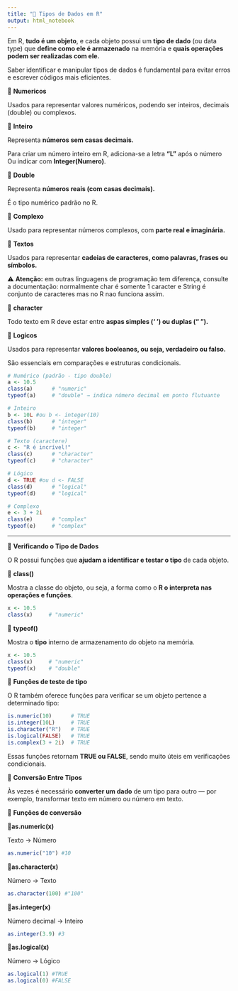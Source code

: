 ```yaml
---
title: "📘 Tipos de Dados em R"
output: html_notebook
---
```


Em R, **tudo é um objeto**, e cada objeto possui um **tipo de dado** (ou data type) que **define como ele é armazenado** na memória e **quais operações podem ser realizadas com ele.**

Saber identificar e manipular tipos de dados é fundamental para evitar erros e escrever códigos mais eficientes.

🔹 **Numericos**

Usados para representar valores numéricos, podendo ser inteiros, decimais (double) ou complexos.

🔶 **Inteiro**

Representa **números sem casas decimais.**

Para criar um número inteiro em R, adiciona-se a letra **“L”** após o número Ou indicar com **Integer(Numero)**.

🔶 **Double**

Representa **números reais (com casas decimais).**

É o tipo numérico padrão no R.

🔶 **Complexo**

Usado para representar números complexos, com **parte real e imaginária.**


🔹 **Textos**

Usados para representar **cadeias de caracteres, como palavras, frases ou símbolos.**

⚠️ **Atenção:** em outras linguagens de programação tem diferença, consulte a documentação: normalmente char é somente 1 caracter e String é conjunto de caracteres mas no R nao funciona assim.

🔶 **character**

Todo texto em R deve estar entre **aspas simples (‘ ’) ou duplas (“ ”).**


🔹 **Logicos**

Usados para representar **valores booleanos, ou seja, verdadeiro ou falso.**

São essenciais em comparações e estruturas condicionais.

```r
# Numérico (padrão - tipo double)
a <- 10.5
class(a)      # "numeric"
typeof(a)     # "double" → indica número decimal em ponto flutuante

# Inteiro
b <- 10L #ou b <- integer(10)
class(b)      # "integer"
typeof(b)     # "integer"

# Texto (caractere)
c <- "R é incrível!"
class(c)      # "character"
typeof(c)     # "character"

# Lógico
d <- TRUE #ou d <- FALSE
class(d)      # "logical"
typeof(d)     # "logical"

# Complexo
e <- 3 + 2i
class(e)      # "complex"
typeof(e)     # "complex"

```


----------------------------------------------------------------------------------------

🔹 **Verificando o Tipo de Dados**

O R possui funções que **ajudam a identificar e testar o tipo** de cada objeto.

🔶 **class()**

Mostra a classe do objeto, ou seja, a forma como o **R o interpreta nas operações e funções**.

```r
x <- 10.5
class(x)     # "numeric"
```

🔶 **typeof()**

Mostra o **tipo** interno de armazenamento do objeto na memória.

```r
x <- 10.5
class(x)     # "numeric"
typeof(x)    # "double"
```

🔶 **Funções de teste de tipo**

O R também oferece funções para verificar se um objeto pertence a determinado tipo:

```r
is.numeric(10)      # TRUE
is.integer(10L)     # TRUE
is.character("R")   # TRUE
is.logical(FALSE)   # TRUE
is.complex(3 + 2i)  # TRUE
```
Essas funções retornam **TRUE ou FALSE**, sendo muito úteis em verificações condicionais.

🔹 **Conversão Entre Tipos**

Às vezes é necessário **converter um dado** de um tipo para outro — por exemplo, transformar texto em número ou número em texto.


🔶 **Funções de conversão**


🔹**as.numeric(x)**

Texto → Número 
```r
as.numeric("10") #10
```

🔹**as.character(x)**

Número → Texto
```r
as.character(100) #"100"
```
🔹**as.integer(x)**

Número decimal → Inteiro
```r
as.integer(3.9) #3
```
🔹**as.logical(x)**

Número → Lógico
```r
as.logical(1) #TRUE
as.logical(0) #FALSE
```